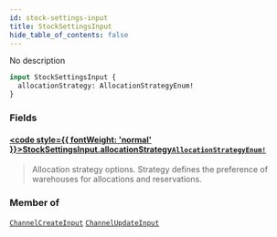```yaml
---
id: stock-settings-input
title: StockSettingsInput
hide_table_of_contents: false
---
```








No description

```graphql
input StockSettingsInput {
  allocationStrategy: AllocationStrategyEnum!
}
```


### Fields

#### [<code style={{ fontWeight: 'normal' }}>StockSettingsInput.<b>allocationStrategy</b></code>](#)<Bullet />[`AllocationStrategyEnum!`](../../../developer/api-reference/enums/allocation-strategy-enum) <Badge class="secondary" text="non-null"/> <Badge class="secondary" text="enum"/>
> Allocation strategy options. Strategy defines the preference of warehouses for allocations and reservations.
> 



### Member of

[`ChannelCreateInput`](../../../developer/api-reference/inputs/channel-create-input)  <Badge class="secondary" text="input"/><Bullet />[`ChannelUpdateInput`](../../../developer/api-reference/inputs/channel-update-input)  <Badge class="secondary" text="input"/>



